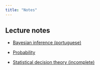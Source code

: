 ```yaml
---
title: "Notes"
---
```


## Lecture notes

- [Bayesian inference (portuguese)](https://www.overleaf.com/read/kjbzvjnppgrr)

- [Probability](https://www.overleaf.com/read/fjdsbxwydcnf)

- [Statistical decision theory (incomplete)](https://www.overleaf.com/read/ndcxvbjgvkbx)